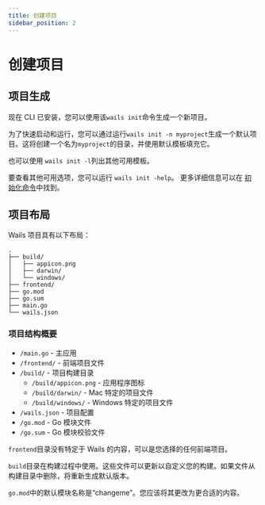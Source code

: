 ```yaml
---
title: 创建项目
sidebar_position: 2
---
```


# 创建项目

## 项目生成

现在 CLI 已安装，您可以使用该`wails init`命令生成一个新项目。

为了快速启动和运行，您可以通过运行`wails init -n myproject`生成一个默认项目。这将创建一个名为`myproject`的目录，并使用默认模板填充它。

也可以使用 `wails init -l`列出其他可用模板。

要查看其他可用选项，您可以运行 `wails init -help`。 更多详细信息可以在 [初始化命令](/docs/reference/cli#初始化)中找到。

## 项目布局

Wails 项目具有以下布局：

```
.
├── build/
│   ├── appicon.png
│   ├── darwin/
│   └── windows/
├── frontend/
├── go.mod
├── go.sum
├── main.go
└── wails.json
```

### 项目结构概要

- `/main.go` - 主应用
- `/frontend/` - 前端项目文件
- `/build/` - 项目构建目录
  - `/build/appicon.png` - 应用程序图标
  - `/build/darwin/` - Mac 特定的项目文件
  - `/build/windows/` - Windows 特定的项目文件
- `/wails.json` - 项目配置
- `/go.mod` - Go 模块文件
- `/go.sum` - Go 模块校验文件

`frontend`目录没有特定于 Wails 的内容，可以是您选择的任何前端项目。

`build`目录在构建过程中使用。这些文件可以更新以自定义您的构建。如果文件从构建目录中删除，将重新生成默认版本。

`go.mod`中的默认模块名称是“changeme”。您应该将其更改为更合适的内容。
